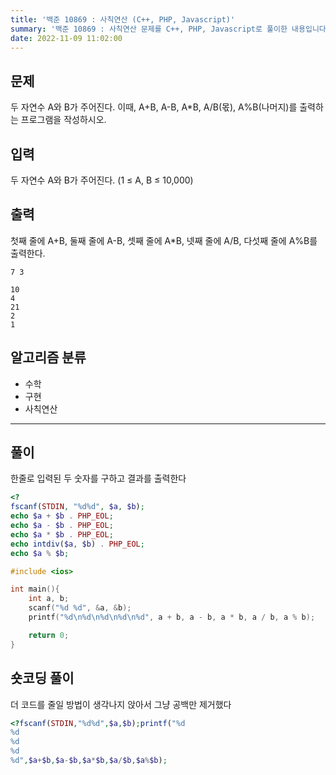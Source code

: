 ```yaml
---
title: '백준 10869 : 사칙연산 (C++, PHP, Javascript)'
summary: '백준 10869 : 사칙연산 문제를 C++, PHP, Javascript로 풀이한 내용입니다.'
date: 2022-11-09 11:02:00
---
```


## 문제

두 자연수 A와 B가 주어진다. 이때, A+B, A-B, A\*B, A/B(몫), A%B(나머지)를 출력하는 프로그램을 작성하시오.

## 입력

두 자연수 A와 B가 주어진다. (1 ≤ A, B ≤ 10,000)

## 출력

첫째 줄에 A+B, 둘째 줄에 A-B, 셋째 줄에 A\*B, 넷째 줄에 A/B, 다섯째 줄에 A%B를 출력한다.

```text title="예제 입력"
7 3
```

```text title="예제 출력"
10
4
21
2
1
```

## 알고리즘 분류

- 수학
- 구현
- 사칙연산

---

## 풀이

한줄로 입력된 두 숫자를 구하고 결과를 출력한다

```php
<?
fscanf(STDIN, "%d%d", $a, $b);
echo $a + $b . PHP_EOL;
echo $a - $b . PHP_EOL;
echo $a * $b . PHP_EOL;
echo intdiv($a, $b) . PHP_EOL;
echo $a % $b;
```

```cpp
#include <ios>

int main(){
    int a, b;
    scanf("%d %d", &a, &b);
    printf("%d\n%d\n%d\n%d\n%d", a + b, a - b, a * b, a / b, a % b);

    return 0;
}
```

## 숏코딩 풀이

더 코드를 줄일 방법이 생각나지 앉아서 그냥 공백만 제거했다

```php
<?fscanf(STDIN,"%d%d",$a,$b);printf("%d
%d
%d
%d
%d",$a+$b,$a-$b,$a*$b,$a/$b,$a%$b);
```
